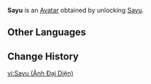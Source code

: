 {{About|the Avatar|the playable character|Sayu}}
{{Avatar Infobox
|title    = Sayu
|id       = 3500
|image    = Sayu Avatar.png
|type     = Character
|features = Sayu
|obtain   = Unlock [[Sayu]]
}}
'''Sayu''' is an [[Avatar]] obtained by unlocking [[Sayu]].

==Other Languages==
{{Other Languages|Sayu}}

==Change History==
{{Change History|2.0}}

[[vi:Sayu (Ảnh Đại Diện)]]